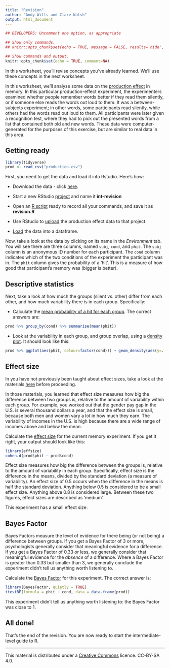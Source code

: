 ```yaml
---
title: "Revision"
author: "Andy Wills and Clare Walsh"
output: html_document
---
```


```r
## DEVELOPERS: Uncomment one option, as appropriate

## Show only commands.
## knitr::opts_chunk$set(echo = TRUE, message = FALSE, results='hide', fig.keep = 'none', comment=NA)

## Show commands and output.
knitr::opts_chunk$set(echo = TRUE, comment=NA)

```

In this worksheet, you'll revise concepts you've already learned. We'll use these concepts in the next worksheet. 

In this worksheet, we'll analyse some data on the [production effect](https://uwaterloo.ca/memory-attention-cognition-lab/sites/ca.memory-attention-cognition-lab/files/uploads/files/pbr2011.pdf) in memory. In this particular production-effect experiment, the experimenters examined whether people remember words better if they read them silently, or if someone else reads the words out loud to them. It was a between-subjects experiment; in other words, some participants read silently, while others had the words read out loud to them.  All participants  were later given a recognition test, where they had to pick out the presented words from a list that contained both old and new words. These data were computer-generated for the purposes of this exercise, but are similar to real data in this area.


## Getting ready

```r
library(tidyverse)
prod <- read_csv("production.csv")
```

First, you need to get the data and load it into Rstudio. Here's how:

- Download the data - click [here](production.csv).

- Start a new RStudio [project](using-projects.html#create) and name it **int-revision**

- Open an [R script](using-projects.html#write) ready to record all your commands, and save it as **revision.R**

- Use RStudio to [upload](entering-data-by-hand.html#upload) the production effect data to that project. 

- [Load](exploring-incomes.html#package) the data into a dataframe.

Now, take a look at the data by clicking on its name in the _Environment_ tab. You will see there are three columns, named `subj`, `cond`, and `phit`. The `subj` column is an anonymous ID number for each participant. The `cond` column indicates which of the two conditions of the experiment the participant was in. The `phit` column gives the probability of a 'hit'. This is a measure of how good that participant's memory was (bigger is better). 

## Descriptive statistics

Next, take a look at how much the groups (silent vs. other) differ from each other, and how much variability there is in each group. Specifically:

- Calculate the [mean probability of a hit for each group](group-differences.html#group). The correct answers are:

```r
prod %>% group_by(cond) %>% summarise(mean(phit))
```

- Look at the variability in each group, and group overlap, using a [density plot](group-differences.html#group-density). It should look like this:

```r
prod %>% ggplot(aes(phit, colour=factor(cond))) + geom_density(aes(y=..scaled..)) 
```

## Effect size

In you have not previously been taught about effect sizes, take a look at the materials [here](group-differences.html) before proceeding. 

In those materials, you learned that effect size measures how big the difference between two groups is, relative to the amount of variability within each group. For example, you worked out that the gender pay gap in the U.S. is several thousand dollars a year, and that the effect size is small, because both men and women vary a lot in how much they earn. The variability of incomes in the U.S. is high because there are a wide range of incomes above and below the mean.

Calculate the [effect size](group-differences.html#effsize) for the current memory experiment. If you get it right, your output should look like this:

```r
library(effsize)
cohen.d(prod$phit ~ prod$cond)
```

Effect size measures how big the difference between the groups is, relative to the amount of variability in each group. Specifically, effect size is the difference in the means, divided by the standard deviation (a measure of variability). An effect size of 0.5 occurs when the difference in the means is half the standard deviation. Anything below 0.5 is considered to be a small effect size. Anything above 0.8 is considered large. Between these two figures, effect sizes are described as 'medium'. 

This experiment has a small effect size.

## Bayes Factor

Bayes Factors measure the level of evidence for there being (or not being) a difference between groups. If you get a Bayes Factor of 3 or more, psychologists generally consider that meaningful evidence for a difference. If you get a Bayes Factor of 0.33 or less, we generally consider that meaningful evidence for the _absence_ of a difference. Where a Bayes Factor is greater than 0.33 but smaller than 3, we generally conclude the experiment didn't tell us anything worth listening to. 

Calculate the [Bayes Factor](evidence.html#bf) for this experiment. The correct answer is:

```r
library(BayesFactor, quietly = TRUE)
ttestBF(formula = phit ~ cond, data = data.frame(prod))
```

This experiment didn't tell us anything worth listening to: the Bayes Factor was close to 1. 

## All done!

That's the end of the revision. You are now ready to start the intermediate-level guide to R.

___


This material is distributed under a [Creative Commons](https://creativecommons.org/) licence. CC-BY-SA 4.0. 


